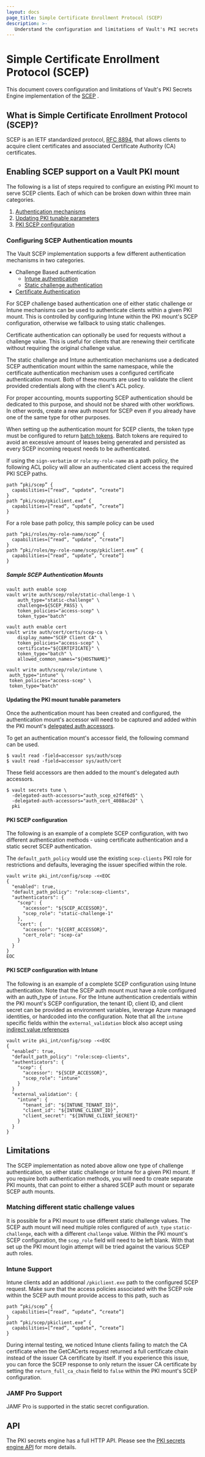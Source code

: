 ```yaml
---
layout: docs
page_title: Simple Certificate Enrollment Protocol (SCEP)
description: >-
   Understand the configuration and limitations of Vault's PKI secrets engine implementation of the Simple Certificate Enrollment Protocol (SCEP).
---
```


# Simple Certificate Enrollment Protocol (SCEP) <EnterpriseAlert inline="true" />

This document covers configuration and limitations of Vault's PKI Secrets Engine
implementation of the [SCEP](https://datatracker.ietf.org/doc/html/rfc8894) <EnterpriseAlert inline="true" />.

## What is Simple Certificate Enrollment Protocol (SCEP)?

SCEP is an IETF standardized protocol, [RFC 8894](https://datatracker.ietf.org/doc/html/rfc8894),
that allows clients to acquire client certificates and associated
Certificate Authority (CA) certificates.

## Enabling SCEP support on a Vault PKI mount

The following is a list of steps required to configure an existing PKI
mount to serve SCEP clients. Each of which can be broken down within three main
categories.

 1. [Authentication mechanisms](#configuring-scep-authentication-mounts)
 2. [Updating PKI tunable parameters](#updating-the-pki-mount-tunable-parameters)
 3. [PKI SCEP configuration](#pki-scep-configuration)

### Configuring SCEP Authentication mounts

The Vault SCEP implementation supports a few different authentication mechanisms in
two categories.

 * Challenge Based authentication
   - [Intune authentication](/vault/docs/auth/scep)
   - [Static challenge authentication](/vault/docs/auth/scep)
 * [Certificate Authentication](/vault/docs/auth/cert)

For SCEP challenge based authentication one of either static challenge or Intune mechanisms
can be used to authenticate clients within a given PKI mount. This is controlled
by configuring Intune within the PKI mount's SCEP configuration, otherwise we fallback
to using static challenges.

Certificate authentication can optionally be used for requests without a challenge value.
This is useful for clients that are renewing their certificate without
requiring the original challenge value.

The static challenge and Intune authentication mechanisms use a dedicated SCEP
authentication mount within the same namespace, while the certificate authentication
mechanism uses a configured certificate authentication mount. Both of these mounts
are used to validate the client provided credentials along with the client's ACL policy.

For proper accounting, mounts supporting SCEP authentication should be
dedicated to this purpose, and should not be shared with other workflows. In other words,
create a new auth mount for SCEP even if you already have one of the same
type for other purposes.

When setting up the authentication mount for SCEP clients, the token type must
be configured to return [batch tokens](/vault/docs/concepts/tokens#batch-tokens).
Batch tokens are required to avoid an excessive amount of leases being generated
and persisted as every SCEP incoming request needs to be authenticated.

If using the `sign-verbatim` or `role:my-role-name` as a path policy, the following
ACL policy will allow an authenticated client access the required PKI SCEP paths.
```
path “pki/scep” {
  capabilities=[“read“, “update”, “create”]
}
path “pki/scep/pkiclient.exe” {
  capabilities=[“read“, “update”, “create”]
}
```

For a role base path policy, this sample policy can be used
```
path “pki/roles/my-role-name/scep” {
  capabilities=[“read“, “update”, “create”]
}
path “pki/roles/my-role-name/scep/pkiclient.exe” {
  capabilities=[“read“, “update”, “create”]
}
```

##### Sample SCEP Authentication Mounts

```
vault auth enable scep
vault write auth/scep/role/static-challenge-1 \
    auth_type="static-challenge" \
    challenge=${SCEP_PASS} \
    token_policies="access-scep" \
    token_type="batch"
```

```
vault auth enable cert
vault write auth/cert/certs/scep-ca \
    display_name="SCEP Client CA" \
    token_policies="access-scep" \
    certificate="${CERTIFICATE}" \
    token_type="batch" \
    allowed_common_names="${HOSTNAME}"
```

```
vault write auth/scep/role/intune \
 auth_type="intune" \
 token_policies="access-scep" \
 token_type="batch"
```

#### Updating the PKI mount tunable parameters

Once the authentication mount has been created and configured, the authentication mount's accessor
will need to be captured and added within the PKI mount's [delegated auth accessors](/vault/api-docs/system/mounts#delegated_auth_accessors).

To get an authentication mount's accessor field, the following command can be used.

```shell-session
$ vault read -field=accessor sys/auth/scep
$ vault read -field=accessor sys/auth/cert
```

These field accessors are then added to the mount's delegated auth accessors.

```shell-session
$ vault secrets tune \
  -delegated-auth-accessors="auth_scep_e2f4f6d5" \
  -delegated-auth-accessors="auth_cert_4088ac2d" \
  pki
```

#### PKI SCEP configuration

The following is an example of a complete SCEP configuration, with two different authentication
methods - using certificate authentication and a static secret SCEP authentication.

The `default_path_policy` would use the existing `scep-clients` PKI role for restrictions and defaults,
leveraging the issuer specified within the role.

```shell-session
vault write pki_int/config/scep -<<EOC
{
  "enabled": true,
  "default_path_policy": "role:scep-clients",
  "authenticators": {
    "scep": {
      "accessor": "${SCEP_ACCESSOR}",
      "scep_role": "static-challenge-1"
    },
    "cert": {
      "accessor": "${CERT_ACCESSOR}",
      "cert_role": "scep-ca"
    }
  }
}
EOC
```

#### PKI SCEP configuration with Intune

The following is an example of a complete SCEP configuration using Intune authentication. Note that the
SCEP auth mount must have a role configured with an auth_type of `intune`. For the Intune authentication
credentials within the PKI mount's SCEP configuration, the tenant ID, client ID, and client secret can be
provided as environment variables, leverage Azure managed identities, or hardcoded into the configuration.
Note that all the `intune` specific fields within the `external_validation` block also accept using
[indirect value references](/vault/docs/configuration/seal#indirect-value-references)

```shell-session
vault write pki_int/config/scep -<<EOC
{
  "enabled": true,
  "default_path_policy": "role:scep-clients",
  "authenticators": {
    "scep": {
      "accessor": "${SCEP_ACCESSOR}",
      "scep_role": "intune"
    }
  }
  "external_validation": {
    "intune": {
      "tenant_id": "${INTUNE_TENANT_ID}",
      "client_id": "${INTUNE_CLIENT_ID}",
      "client_secret": "${INTUNE_CLIENT_SECRET}"
    }
  }
}
```

## Limitations

The SCEP implementation as noted above allow one type of challenge authentication, so either static challenge or Intune
for a given PKI mount. If you require both authentication methods, you will need to create separate PKI mounts, that
can point to either a shared SCEP auth mount or separate SCEP auth mounts.

### Matching different static challenge values

It is possible for a PKI mount to use different static challenge values. The SCEP auth
mount will need multiple roles configured of `auth_type` `static-challenge`, each with a different `challenge` value.
Within the PKI mount's SCEP configuration, the `scep_role` field will need to be left blank. With that set up the PKI
mount login attempt will be tried against the various SCEP auth roles.

### Intune Support

Intune clients add an additional `/pkiclient.exe` path to the configured SCEP request. Make sure that
the access policies associated with the SCEP role within the SCEP auth mount provide access to this path, such as

```hcl
path “pki/scep” {
  capabilities=[“read“, “update”, “create”]
}
path “pki/scep/pkiclient.exe” {
  capabilities=[“read“, “update”, “create”]
}
```

During internal testing, we noticed Intune clients failing to match the CA certificate when the GetCACerts request
returned a full certificate chain instead of the issuer CA certificate by itself. If you experience this issue, you
can force the SCEP response to only return the issuer CA certificate by setting the `return_full_ca_chain` field to `false`
within the PKI mount's SCEP configuration.

### JAMF Pro Support

JAMF Pro is supported in the static secret configuration.

## API

The PKI secrets engine has a full HTTP API. Please see the
[PKI secrets engine API](/vault/api-docs/secret/pki) for more details.
